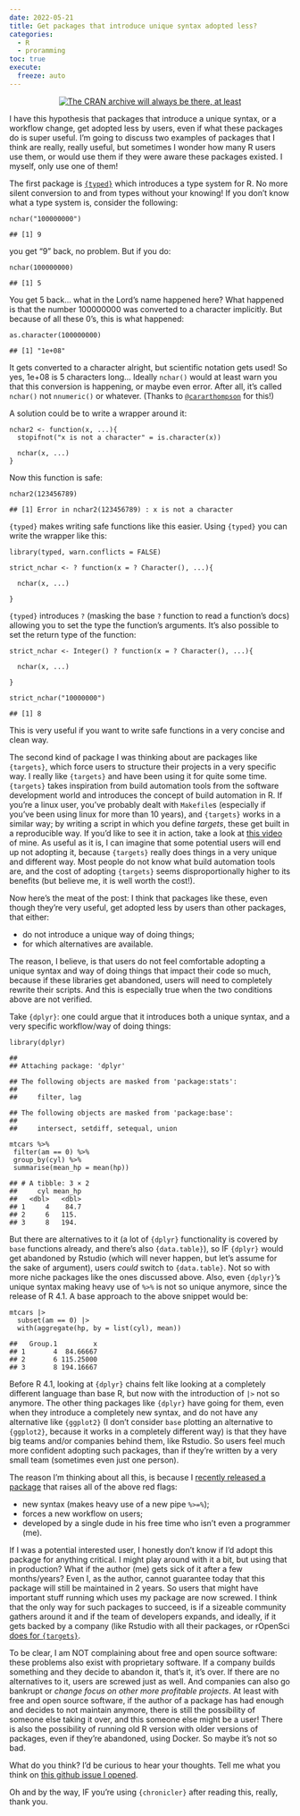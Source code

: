 ```yaml
---
date: 2022-05-21
title: Get packages that introduce unique syntax adopted less?
categories:
  - R
  - proramming
toc: true
execute:
  freeze: auto
---
```


<div style="text-align:center;">
<p>
<a href="https://cran.r-project.org/src/contrib/Archive/">
<img src="../assets/img/packages.jpg" title = "The CRAN archive will always be there, at least"></a>
</p>
</div>
<p>I have this hypothesis that packages that introduce a unique syntax, or a workflow change,
get adopted less by users, even if what these packages do is super useful.
I’m going to discuss two examples of packages that I think are really, really useful, but sometimes
I wonder how many R users use them, or would use them if they were aware these packages existed.
I myself, only use one of them!</p>
<p>The first package is <a href="https://github.com/moodymudskipper/typed"><code>{typed}</code></a> which introduces a type
system for R. No more silent conversion to and from types without your knowing! If you don’t
know what a type system is, consider the following:</p>
<pre class="r"><code>nchar(&quot;100000000&quot;)</code></pre>
<pre><code>## [1] 9</code></pre>
<p>you get “9” back, no problem. But if you do:</p>
<pre class="r"><code>nchar(100000000)</code></pre>
<pre><code>## [1] 5</code></pre>
<p>You get 5 back… what in the Lord’s name happened here? What happened is that the number 100000000 was
converted to a character implicitly. But because of all these 0’s, this is what happened:</p>
<pre class="r"><code>as.character(100000000)</code></pre>
<pre><code>## [1] &quot;1e+08&quot;</code></pre>
<p>It gets converted to a character alright, but scientific notation gets used! So yes,
1e+08 is 5 characters long… Ideally <code>nchar()</code> would at least warn you that
this conversion is happening, or maybe even error. After all, it’s called <code>nchar()</code> not <code>nnumeric()</code> or
whatever. (Thanks to
<a href="https://twitter.com/cararthompson/status/1525114767614087169?s=20&amp;t=oEOD1Vf7q9l0ZpdVLyDeUw"><code>@cararthompson</code></a>
for this!)</p>
<p>A solution could be to write a wrapper around it:</p>
<pre class="r"><code>nchar2 &lt;- function(x, ...){
  stopifnot(&quot;x is not a character&quot; = is.character(x))

  nchar(x, ...)
}</code></pre>
<p>Now this function is safe:</p>
<pre class="r"><code>nchar2(123456789)</code></pre>
<pre class="r"><code>## [1] Error in nchar2(123456789) : x is not a character</code></pre>
<p><code>{typed}</code> makes writing safe functions like this easier.
Using <code>{typed}</code> you can write the wrapper like this:</p>
<pre class="r"><code>library(typed, warn.conflicts = FALSE) 

strict_nchar &lt;- ? function(x = ? Character(), ...){

  nchar(x, ...)

}</code></pre>
<p><code>{typed}</code> introduces <code>?</code> (masking the base <code>?</code> function to read a function’s docs) allowing you
to set the type the function’s arguments. It’s also possible to set the return type of the function:</p>
<pre class="r"><code>strict_nchar &lt;- Integer() ? function(x = ? Character(), ...){

  nchar(x, ...)

}</code></pre>
<pre class="r"><code>strict_nchar(&quot;10000000&quot;)</code></pre>
<pre><code>## [1] 8</code></pre>
<p>This is very useful if you want to write safe functions in a very concise and clean way.</p>
<p>The second kind of package I was thinking about are packages like <code>{targets}</code>, which force users to
structure their projects in a very specific way. I really like <code>{targets}</code> and have been using it for quite
some time. <code>{targets}</code> takes inspiration from build automation tools from the software development world
and introduces the concept of build automation in R. If you’re a linux user, you’ve probably dealt with
<code>Makefile</code>s (especially if you’ve been using linux for more than 10 years), and <code>{targets}</code> works in
a similar way; by writing a script in which you define <em>targets</em>, these get built in a reproducible way.
If you’d like to see it in action, take a look at <a href="https://www.youtube.com/watch?v=FvJ4xRGiEgw">this video</a>
of mine. As useful as it is, I can imagine that some potential users will end up not adopting it, because
<code>{targets}</code> really does things in a very unique and different way. Most people do not know what build
automation tools are, and the cost of adopting <code>{targets}</code> seems disproportionally higher to its benefits
(but believe me, it is well worth the cost!).</p>
<p>Now here’s the meat of the post: I think that packages like these, even though they’re very useful,
get adopted less by users than other packages, that either:</p>
<ul>
<li>do not introduce a unique way of doing things;</li>
<li>for which alternatives are available.</li>
</ul>
<p>The reason, I believe, is that users do not feel comfortable adopting a unique syntax and way of doing
things that impact their code so much, because if these libraries get abandoned, users will need
to completely rewrite their scripts. And this is especially true when the two conditions above are not
verified.</p>
<p>Take <code>{dplyr}</code>: one could argue that it introduces both a unique syntax, and a very specific
workflow/way of doing things:</p>
<pre class="r"><code>library(dplyr)</code></pre>
<pre><code>## 
## Attaching package: &#39;dplyr&#39;</code></pre>
<pre><code>## The following objects are masked from &#39;package:stats&#39;:
## 
##     filter, lag</code></pre>
<pre><code>## The following objects are masked from &#39;package:base&#39;:
## 
##     intersect, setdiff, setequal, union</code></pre>
<pre class="r"><code>mtcars %&gt;%
 filter(am == 0) %&gt;%
 group_by(cyl) %&gt;%
 summarise(mean_hp = mean(hp))</code></pre>
<pre><code>## # A tibble: 3 × 2
##     cyl mean_hp
##   &lt;dbl&gt;   &lt;dbl&gt;
## 1     4    84.7
## 2     6   115. 
## 3     8   194.</code></pre>
<p>But there are alternatives to it (a lot of <code>{dplyr}</code> functionality is covered by <code>base</code> functions already,
and there’s also <code>{data.table}</code>), so IF <code>{dplyr}</code> would get abandoned by Rstudio (which will never
happen, but let’s assume for the sake of argument), users <em>could</em> switch to <code>{data.table}</code>. Not so with
more niche packages like the ones discussed above.
Also, even <code>{dplyr}</code>’s unique syntax making heavy use of <code>%&gt;%</code> is not so unique anymore, since
the release of R 4.1. A base approach to the above snippet would be:</p>
<pre class="r"><code>mtcars |&gt;
  subset(am == 0) |&gt;
  with(aggregate(hp, by = list(cyl), mean))</code></pre>
<pre><code>##   Group.1         x
## 1       4  84.66667
## 2       6 115.25000
## 3       8 194.16667</code></pre>
<p>Before R 4.1, looking at <code>{dplyr}</code> chains felt like looking at a completely different language than
base R, but now with the introduction of <code>|&gt;</code> not so anymore. The other thing packages like <code>{dplyr}</code>
have going for them, even when they introduce a completely new syntax, and do not have any alternative
like <code>{ggplot2}</code> (I don’t consider <code>base</code> plotting an alternative to <code>{ggplot2}</code>, because it works
in a completely different way) is that they have big teams and/or companies behind them, like Rstudio.
So users feel much more confident adopting such packages, than if they’re written by a very small
team (sometimes even just one person).</p>
<p>The reason I’m thinking about all this, is because I
<a href="https://www.brodrigues.co/blog/2022-05-18-cran_0_2_0/">recently released a package</a> that raises
all of the above red flags:</p>
<ul>
<li>new syntax (makes heavy use of a new pipe <code>%&gt;=%</code>);</li>
<li>forces a new workflow on users;</li>
<li>developed by a single dude in his free time who isn’t even a programmer (me).</li>
</ul>
<p>If I was a potential interested user, I honestly don’t know if I’d adopt this package for anything
critical. I might play around with it a bit, but using that in production? What if the author (me)
gets sick of it after a few months/years? Even I, as the author, cannot guarantee today that this
package will still be maintained in 2 years. So users that might have important stuff running which uses my
package are now screwed. I think that the only way for such packages to succeed, is if a sizeable
community gathers around it and if the team of developers expands, and ideally, if it gets backed
by a company (like Rstudio with all their packages, or rOpenSci <a href="https://docs.ropensci.org/targets/">does for
<code>{targets}</code></a>.</p>
<p>To be clear, I am NOT complaining about free and open source software: these problems also exist
with proprietary software. If a company builds something and they decide to abandon it, that’s it,
it’s over. If there are no alternatives to it, users are screwed just as well. And companies can also
go bankrupt or <em>change focus on other more profitable projects</em>.
At least with free and open source software, if the author of a package has had enough
and decides to not maintain anymore, there is still the possibility of someone else taking it over,
and this someone else might be a user! There is also the possibility of running old R version with
older versions of packages, even if they’re abandoned, using Docker. So maybe it’s not so bad.</p>
<p>What do you think? I’d be curious to hear your thoughts. Tell me what you think on
<a href="https://github.com/b-rodrigues/fp_in_R_discussion/issues/2">this github issue I opened</a>.</p>
<p>Oh and by the way, IF you’re using <code>{chronicler}</code> after reading this, really, thank you.</p>
